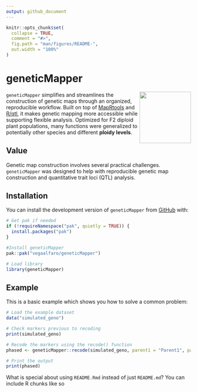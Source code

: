 ```yaml
---
output: github_document
---
```


<!-- README.md is generated from README.Rmd. Please edit that file -->

```r
knitr::opts_chunk$set(
  collapse = TRUE,
  comment = "#>",
  fig.path = "man/figures/README-",
  out.width = "100%"
)
```

# geneticMapper

<!-- badges: start -->

<!-- badges: end -->

<img src="man/figures/logo.png" align="right" width="140" />

`geneticMapper` simplifies and streamlines the construction of genetic maps through an organized, reproducible workflow. Built on top of [MapRtools](https://github.com/jendelman/MapRtools) and [R/qtl](https://rqtl.org/), it makes genetic mapping more accessible while supporting flexible analysis. Optimized for F2 diploid plant populations, many functions were generalized to potentially other species and different **ploidy levels**.

## Value
Genetic map construction involves several practical challenges. `geneticMapper` was designed to help 
with reproducible genetic map construction and quantitative trait loci (QTL) analysis.

## Installation

You can install the development version of `geneticMapper` from [GitHub](https://github.com/) with:

```r
# Get pak if needed
if (!requireNamespace("pak", quietly = TRUE)) {
  install.packages("pak")
}

#Install geneticMapper
pak::pak("vegaalfaro/geneticMapper")

# Load library
library(geneticMapper)
```


## Example

This is a basic example which shows you how to solve a common problem:

```r
# Load the example dataset
data("simulated_geno")

# Check markers previous to recoding
print(simulated_geno)

# Recode the markers using the recode() function
phased <- geneticMapper::recode(simulated_geno, parent1 = "Parent1", parent2 = "Parent2")

```


```r
# Print the output
print(phased)
```

What is special about using `README.Rmd` instead of just `README.md`? You can include R chunks like so
